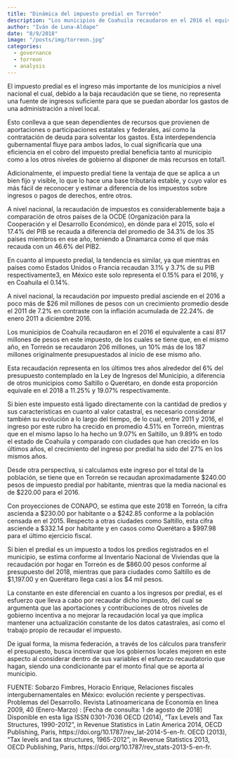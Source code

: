 ```yaml
---
title: "Dinámica del impuesto predial en Torreón"
description: "Los municipios de Coahuila recaudaron en el 2016 el equivalente a casi 817 millones de pesos en este impuesto, de los cuales se tiene que, en el mismo año, en Torreón se recaudaron 206 millones, un 10% más de los 187 millones originalmente presupuestados al inicio de ese mismo año."
author: "Iván de Luna-Aldape"
date: "8/9/2018"
image: "/posts/img/torreon.jpg"
categories:
  - governance
  - torreon
  - analysis
---
```


El impuesto predial es el ingreso más importante de los municipios a nivel nacional el cual, debido a la baja recaudación que se tiene, no representa una fuente de ingresos suficiente para que se puedan abordar los gastos de una administración a nivel local.

Esto conlleva a que sean dependientes de recursos que provienen de aportaciones o participaciones estatales y federales, así como la contratación de deuda para solventar los gastos. Esta interdependencia gubernamental fluye para ambos lados, lo cual significaría que una eficiencia en el cobro del impuesto predial beneficia tanto al municipio como a los otros niveles de gobierno al disponer de más recursos en total1.

Adicionalmente, el impuesto predial tiene la ventaja de que se aplica a un bien fijo y visible, lo que lo hace una base tributaría estable, y cuyo valor es más fácil de reconocer y estimar a diferencia de los impuestos sobre ingresos o pagos de derechos, entre otros.

A nivel nacional, la recaudación de impuestos es considerablemente baja a comparación de otros países de la OCDE (Organización para la Cooperación y el Desarrollo Económico), en dónde para el 2015, solo el 17.4% del PIB se recauda a diferencia del promedio de 34.3% de los 35 países miembros en ese año, teniendo a Dinamarca como el que más recauda con un 46.6% del PIB2.

En cuanto al impuesto predial, la tendencia es similar, ya que mientras en países como Estados Unidos o Francia recaudan 3.1% y 3.7% de su PIB respectivamente3, en México este solo representa el 0.15% para el 2016, y en Coahuila el 0.14%.

A nivel nacional, la recaudación por impuesto predial asciende en el 2016 a poco más de $26 mil millones de pesos con un crecimiento promedio desde el 2011 de 7.2% en contraste con la inflación acumulada de 22.24%. de enero 2011 a diciembre 2016.

Los municipios de Coahuila recaudaron en el 2016 el equivalente a casi 817 millones de pesos en este impuesto, de los cuales se tiene que, en el mismo año, en Torreón se recaudaron 206 millones, un 10% más de los 187 millones originalmente presupuestados al inicio de ese mismo año.

Esta recaudación representa en los últimos tres años alrededor del 6% del presupuesto contemplado en la Ley de Ingresos del Municipio, a diferencia de otros municipios como Saltillo o Querétaro, en donde esta proporción equivale en el 2018 a 11.25% y 19.07% respectivamente.

Si bien este impuesto está ligado directamente con la cantidad de predios y sus características en cuanto al valor catastral, es necesario considerar también su evolución a lo largo del tiempo, de lo cual, entre 2011 y 2016, el ingreso por este rubro ha crecido en promedio 4.51% en Torreón, mientras que en el mismo lapso lo ha hecho un 9.07% en Saltillo, un 9.89% en todo el estado de Coahuila y comparado con ciudades que han crecido en los últimos años, el crecimiento del ingreso por predial ha sido del 27% en los mismos años.

Desde otra perspectiva, si calculamos este ingreso por el total de la población, se tiene que en Torreón se recaudan aproximadamente \$240.00 pesos de impuesto predial por habitante, mientras que la media nacional es de $220.00 para el 2016.

Con proyecciones de CONAPO, se estima que este 2018 en Torreón, la cifra ascienda a \$230.00 por habitante o a \$242.85 conforme a la población censada en el 2015. Respecto a otras ciudades como Saltillo, esta cifra asciende a \$332.14 por habitante y en casos como Querétaro a \$997.98 para el último ejercicio fiscal.

Si bien el predial es un impuesto a todos los predios registrados en el municipio, se estima conforme al Inventario Nacional de Viviendas que la recaudación por hogar en Torreón es de \$860.00 pesos conforme al presupuesto del 2018, mientras que para ciudades como Saltillo es de \$1,197.00 y en Querétaro llega casi a los \$4 mil pesos.

La constante en este diferencial en cuanto a los ingresos por predial, es el esfuerzo que lleva a cabo por recaudar dicho impuesto, del cual se argumenta que las aportaciones y contribuciones de otros niveles de gobierno incentiva a no mejorar la recaudación local ya que implica mantener una actualización constante de los datos catastrales, así como el trabajo propio de recaudar el impuesto.

De igual forma, la misma federación, a través de los cálculos para transferir el presupuesto, busca incentivar que los gobiernos locales mejoren en este aspecto al considerar dentro de sus variables el esfuerzo recaudatorio que hagan, siendo una condicionante par el monto final que se aporta al municipio.

FUENTE: Sobarzo Fimbres, Horacio Enrique, Relaciones fiscales intergubernamentales en México: evolución reciente y perspectivas. Problemas del Desarrollo. Revista Latinoamericana de Economía en linea 2009, 40 (Enero-Marzo) : [Fecha de consulta: 1 de agosto de 2018] Disponible en esta liga ISSN 0301-7036 OECD (2014), "Tax Levels and Tax Structures, 1990-2012", in Revenue Statistics in Latin America 2014, OECD Publishing, Paris, https://doi.org/10.1787/rev_lat-2014-5-en-fr. OECD (2013), "Tax levels and tax structures, 1965-2012", in Revenue Statistics 2013, OECD Publishing, Paris, https://doi.org/10.1787/rev_stats-2013-5-en-fr.